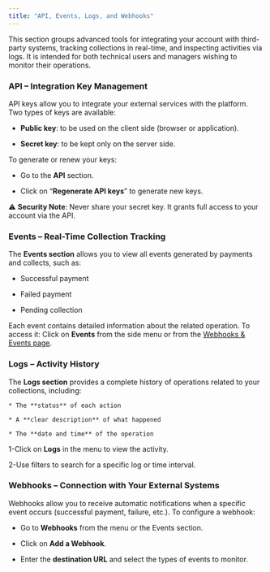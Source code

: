 ```yaml
---
title: "API, Events, Logs, and Webhooks"
---
```


This section groups advanced tools for integrating your account with third-party systems, tracking collections in real-time, and inspecting activities via logs. It is intended for both technical users and managers wishing to monitor their operations.

### API – Integration Key Management

API keys allow you to integrate your external services with the platform. Two types of keys are available:

   * **Public key**: to be used on the client side (browser or application).

   * **Secret key**: to be kept only on the server side.

To generate or renew your keys:

  * Go to the **API** section.

  * Click on “**Regenerate API keys**” to generate new keys.

<Warning>⚠️ **Security Note**: Never share your secret key. It grants full access to your account via the API.
</Warning>

### Events – Real-Time Collection Tracking

The **Events section** allows you to view all events generated by payments and collects, such as:

  *  Successful payment

  *  Failed payment

  *  Pending collection

Each event contains detailed information about the related operation. To access it:
Click on **Events** from the side menu or from the [Webhooks & Events page](https://docs.fedapay.com/integration-api/en/webhooks-en).

### Logs – Activity History

The **Logs section** provides a complete history of operations related to your collections, including:

    * The **status** of each action

    * A **clear description** of what happened

    * The **date and time** of the operation

1-Click on **Logs** in the menu to view the activity.

2-Use filters to search for a specific log or time interval.

### Webhooks – Connection with Your External Systems

Webhooks allow you to receive automatic notifications when a specific event occurs (successful payment, failure, etc.). To configure a webhook:

   * Go to **Webhooks** from the menu or the Events section.

   * Click on **Add a Webhook**.

   * Enter the **destination URL** and select the types of events to monitor.






